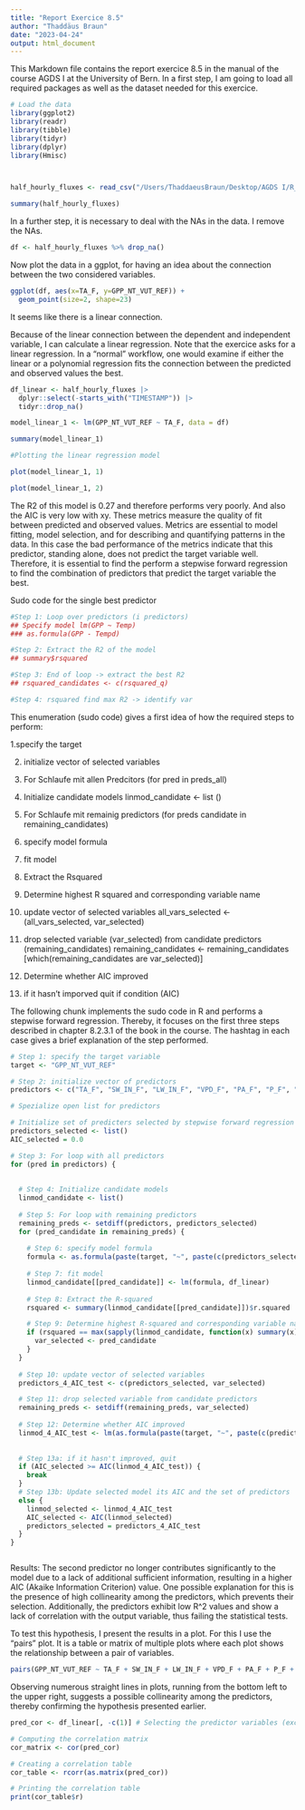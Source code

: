```yaml
---
title: "Report Exercice 8.5"
author: "Thaddäus Braun"
date: "2023-04-24"
output: html_document
---
```


This Markdown file contains the report exercice 8.5 in the manual of the course AGDS I at the University of Bern. In a first step, I am going to load all required packages as well as the dataset needed for this exercice.

```r
# Load the data
library(ggplot2)
library(readr)
library(tibble)
library(tidyr)
library(dplyr)
library(Hmisc)



half_hourly_fluxes <- read_csv("/Users/ThaddaeusBraun/Desktop/AGDS I/R_Codes/AGDS_Report_Exercices/agds_report_thaddaeusbraun/vignettes/df_for_stepwise_regression.csv")

summary(half_hourly_fluxes)

```

In a further step, it is necessary to deal with the NAs in the data. I remove the NAs.

```r
df <- half_hourly_fluxes %>% drop_na()

```


Now plot the data in a ggplot, for having an idea about the connection between the two considered variables.

```r

ggplot(df, aes(x=TA_F, y=GPP_NT_VUT_REF)) +
  geom_point(size=2, shape=23)


```

It seems like there is a linear connection.


Because of the linear connection between the dependent and independent variable, I can calculate a linear regression. Note that the exercice asks for a linear regression. In a "normal" workflow, one would examine if either the linear or a polynomial regression fits the connection between the predicted and observed values the best. 

```r

df_linear <- half_hourly_fluxes |>
  dplyr::select(-starts_with("TIMESTAMP")) |>
  tidyr::drop_na()

model_linear_1 <- lm(GPP_NT_VUT_REF ~ TA_F, data = df)

summary(model_linear_1)

#Plotting the linear regression model

plot(model_linear_1, 1)

plot(model_linear_1, 2)


```

The R2 of this model is 0.27 and therefore performs very poorly. And also the AIC is very low with xy. These metrics measure the quality of fit between predicted and observed values. Metrics are essential to model fitting, model selection, and for describing and quantifying patterns in the data. In this case the bad performance of the metrics indicate that this predictor, standing alone, does not predict the target variable well. Therefore, it is essential to find the perform a stepwise forward regression to find the combination of predictors that predict the target variable the best.


Sudo code for the single best predictor

```r
#Step 1: Loop over predictors (i predictors)
## Specify model lm(GPP ~ Temp) 
### as.formula(GPP - Tempd)

#Step 2: Extract the R2 of the model
## summary$rsquared

#Step 3: End of loop -> extract the best R2
## rsquared_candidates <- c(rsquared_q)

#Step 4: rsquared find max R2 -> identify var


```

This enumeration (sudo code) gives a first idea of how the required steps to perform:

1.specify the target

2. initialize vector of selected variables 

3. For Schlaufe mit allen Predcitors (for pred in preds_all)

4. Initialize candidate models 
linmod_candidate <- list ()


5. For Schlaufe mit remainig predictors (for preds candidate in remaining_candidates)

6. specify model formula

7. fit model

8. Extract the Rsquared

9. Determine highest R squared and corresponding variable name

10. update vector of selected variables
all_vars_selected <- (all_vars_selected, var_selected)

11. drop selected variable (var_selected) from candidate predictors (remaining_candidates)
remaining_candidates <- remaining_candidates [which(remaining_candidates are var_selected)]


12. Determine whether AIC improved

13. if it hasn't imporved quit 
if condition (AIC)

The following chunk implements the sudo code in R and performs a stepwise forward regression. Thereby, it focuses on the first three steps described in chapter 8.2.3.1 of the book in the course. The hashtag in each case gives a brief explanation of the step performed. 

```r
# Step 1: specify the target variable
target <- "GPP_NT_VUT_REF"

# Step 2: initialize vector of predictors
predictors <- c("TA_F", "SW_IN_F", "LW_IN_F", "VPD_F", "PA_F", "P_F", "WS_F", "TA_F_MDS", "SW_IN_F_MDS", "LW_IN_F_MDS", "VPD_F_MDS", "CO2_F_MDS", "PPFD_IN", "USTAR")

# Spezialize open list for predictors

# Initialize set of predicters selected by stepwise forward regression
predictors_selected <- list()
AIC_selected = 0.0

# Step 3: For loop with all predictors
for (pred in predictors) {
  
  
  # Step 4: Initialize candidate models
  linmod_candidate <- list()
  
  # Step 5: For loop with remaining predictors
  remaining_preds <- setdiff(predictors, predictors_selected)
  for (pred_candidate in remaining_preds) {
    
    # Step 6: specify model formula
    formula <- as.formula(paste(target, "~", paste(c(predictors_selected, pred_candidate), collapse = "+")))
    
    # Step 7: fit model
    linmod_candidate[[pred_candidate]] <- lm(formula, df_linear)
    
    # Step 8: Extract the R-squared
    rsquared <- summary(linmod_candidate[[pred_candidate]])$r.squared

    # Step 9: Determine highest R-squared and corresponding variable name
    if (rsquared == max(sapply(linmod_candidate, function(x) summary(x)$r.squared))) {
      var_selected <- pred_candidate
    }
  }
  
  # Step 10: update vector of selected variables
  predictors_4_AIC_test <- c(predictors_selected, var_selected)

  # Step 11: drop selected variable from candidate predictors
  remaining_preds <- setdiff(remaining_preds, var_selected)
  
  # Step 12: Determine whether AIC improved
  linmod_4_AIC_test <- lm(as.formula(paste(target, "~", paste(c(predictors_selected,var_selected), collapse = "+"))), df_linear)
  
  
  # Step 13a: if it hasn't improved, quit
  if (AIC_selected >= AIC(linmod_4_AIC_test)) {
    break
  }
  # Step 13b: Update selected model its AIC and the set of predictors
  else {
    linmod_selected <- linmod_4_AIC_test
    AIC_selected <- AIC(linmod_selected)
    predictors_selected = predictors_4_AIC_test
  }
}



```


Results: The second predictor no longer contributes significantly to the model due to a lack of additional sufficient information, resulting in a higher AIC (Akaike Information Criterion) value. One possible explanation for this is the presence of high collinearity among the predictors, which prevents their selection. Additionally, the predictors exhibit low R^2 values and show a lack of correlation with the output variable, thus failing the statistical tests.



To test this hypothesis, I present the results in a plot. For this I use the "pairs" plot. It is a table or matrix of multiple plots where each plot shows the relationship between a pair of variables.

```r

pairs(GPP_NT_VUT_REF ~ TA_F + SW_IN_F + LW_IN_F + VPD_F + PA_F + P_F + WS_F + TA_F_MDS  + SW_IN_F_MDS + LW_IN_F_MDS + VPD_F_MDS + CO2_F_MDS + PPFD_IN + USTAR, data = df, upper.panel = panel.smooth)


```

Observing numerous straight lines in plots, running from the bottom left to the upper right, suggests a possible collinearity among the predictors, thereby confirming the hypothesis presented earlier. 

```r


pred_cor <- df_linear[, -c(1)] # Selecting the predictor variables (excluding columns 1 and 15)

# Computing the correlation matrix
cor_matrix <- cor(pred_cor)

# Creating a correlation table
cor_table <- rcorr(as.matrix(pred_cor))

# Printing the correlation table
print(cor_table$r)

```









